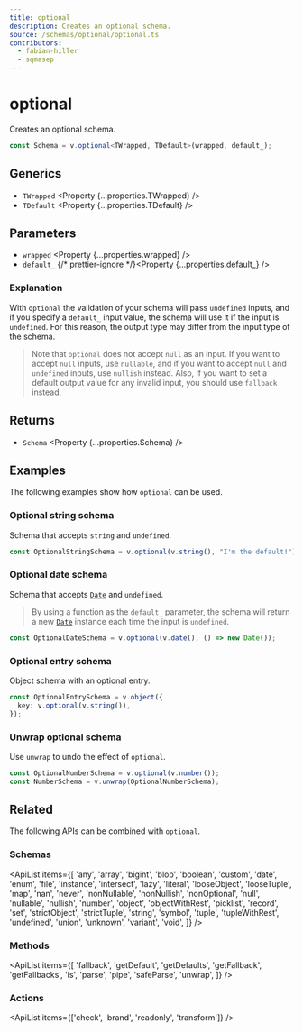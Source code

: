 ```yaml
---
title: optional
description: Creates an optional schema.
source: /schemas/optional/optional.ts
contributors:
  - fabian-hiller
  - sqmasep
---
```



# optional

Creates an optional schema.

```ts
const Schema = v.optional<TWrapped, TDefault>(wrapped, default_);
```

## Generics

- `TWrapped` <Property {...properties.TWrapped} />
- `TDefault` <Property {...properties.TDefault} />

## Parameters

- `wrapped` <Property {...properties.wrapped} />
- `default_` {/* prettier-ignore */}<Property {...properties.default_} />

### Explanation

With `optional` the validation of your schema will pass `undefined` inputs, and if you specify a `default_` input value, the schema will use it if the input is `undefined`. For this reason, the output type may differ from the input type of the schema.

> Note that `optional` does not accept `null` as an input. If you want to accept `null` inputs, use <Link href="../nullable/">`nullable`</Link>, and if you want to accept `null` and `undefined` inputs, use <Link href="../nullish/">`nullish`</Link> instead. Also, if you want to set a default output value for any invalid input, you should use <Link href="../fallback/">`fallback`</Link> instead.

## Returns

- `Schema` <Property {...properties.Schema} />

## Examples

The following examples show how `optional` can be used.

### Optional string schema

Schema that accepts `string` and `undefined`.

```ts
const OptionalStringSchema = v.optional(v.string(), "I'm the default!");
```

### Optional date schema

Schema that accepts [`Date`](https://developer.mozilla.org/en-US/docs/Web/JavaScript/Reference/Global_Objects/Date) and `undefined`.

> By using a function as the `default_` parameter, the schema will return a new [`Date`](https://developer.mozilla.org/en-US/docs/Web/JavaScript/Reference/Global_Objects/Date) instance each time the input is `undefined`.

```ts
const OptionalDateSchema = v.optional(v.date(), () => new Date());
```

### Optional entry schema

Object schema with an optional entry.

```ts
const OptionalEntrySchema = v.object({
  key: v.optional(v.string()),
});
```

### Unwrap optional schema

Use <Link href="../unwrap/">`unwrap`</Link> to undo the effect of `optional`.

```ts
const OptionalNumberSchema = v.optional(v.number());
const NumberSchema = v.unwrap(OptionalNumberSchema);
```

## Related

The following APIs can be combined with `optional`.

### Schemas

<ApiList
  items={[
    'any',
    'array',
    'bigint',
    'blob',
    'boolean',
    'custom',
    'date',
    'enum',
    'file',
    'instance',
    'intersect',
    'lazy',
    'literal',
    'looseObject',
    'looseTuple',
    'map',
    'nan',
    'never',
    'nonNullable',
    'nonNullish',
    'nonOptional',
    'null',
    'nullable',
    'nullish',
    'number',
    'object',
    'objectWithRest',
    'picklist',
    'record',
    'set',
    'strictObject',
    'strictTuple',
    'string',
    'symbol',
    'tuple',
    'tupleWithRest',
    'undefined',
    'union',
    'unknown',
    'variant',
    'void',
  ]}
/>

### Methods

<ApiList
  items={[
    'fallback',
    'getDefault',
    'getDefaults',
    'getFallback',
    'getFallbacks',
    'is',
    'parse',
    'pipe',
    'safeParse',
    'unwrap',
  ]}
/>

### Actions

<ApiList items={['check', 'brand', 'readonly', 'transform']} />
